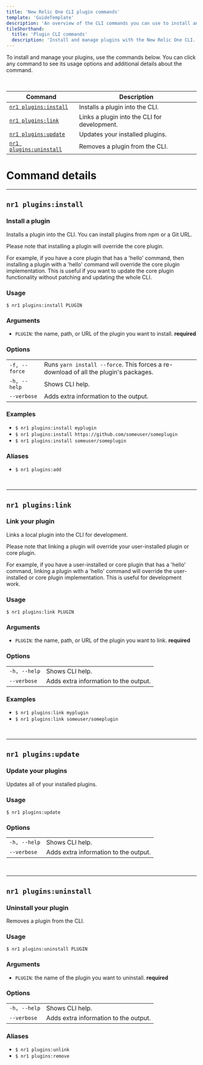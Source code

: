 ```yaml
---
title: 'New Relic One CLI plugin commands'
template: 'GuideTemplate'
description: 'An overview of the CLI commands you can use to install and manage your plugins.'
tileShorthand:
  title: 'Plugin CLI commands'
  description: 'Install and manage plugins with the New Relic One CLI.'
---
```


<Intro>

To install and manage your plugins, use the commands below. You can click any command to see its usage options and additional details about the command.

</Intro>

<br/>

| Command | Description |
|---|---|
| [`nr1 plugins:install`](#nr1-pluginsinstall)    | Installs a plugin into the CLI. |
| [`nr1 plugins:link`](#nr1-pluginslink)    | Links a plugin into the CLI for development. |
| [`nr1 plugins:update`](#nr1-pluginsupdate)    | Updates your installed plugins. |
| [`nr1 plugins:uninstall`](#nr1-pluginsuninstall)    | Removes a plugin from the CLI. |

# Command details

***

## `nr1 plugins:install`
### Install a plugin
Installs a plugin into the CLI. You can install plugins from npm or a Git URL.

Please note that installing a plugin will override the core plugin.

 For example, if you have a core plugin that has a 'hello' command, then installing a plugin with a 'hello' command will override the core plugin implementation. This is useful if you want to update the core plugin functionality without patching and updating the whole CLI.

### Usage
`$ nr1 plugins:install PLUGIN`

### Arguments 
*  `PLUGIN`: the name, path, or URL of the plugin you want to install. **required**

### Options
|   |   |
|---|---|
|  `-f, --force`  | Runs `yarn install --force`. This forces a re-download of all the plugin's packages. |
|  `-h, --help`   | Shows CLI help. |
| `--verbose`     | Adds extra information to the output. |

### Examples
* `$ nr1 plugins:install myplugin`
* `$ nr1 plugins:install https://github.com/someuser/someplugin`
* `$ nr1 plugins:install someuser/someplugin`

### Aliases
* `$ nr1 plugins:add`

<br/>

*** 

## `nr1 plugins:link`
### Link your plugin
Links a local plugin into the CLI for development. 

Please note that linking a plugin will override your user-installed plugin or core plugin.

For example, if you have a user-installed or core plugin that has a 'hello' command, linking a plugin with a 'hello' command will override the user-installed or core plugin implementation. This is useful for development work.



### Usage
`$ nr1 plugins:link PLUGIN`

### Arguments
*  `PLUGIN`: the name, path, or URL of the plugin you want to link. **required**

### Options
|   |   |
|---|---|
|  `-h, --help`   | Shows CLI help. |
| `--verbose`     | Adds extra information to the output. |

### Examples
*  `$ nr1 plugins:link myplugin` 
* `$ nr1 plugins:link someuser/someplugin`

<br/>

*** 

## `nr1 plugins:update`
### Update your plugins
Updates all of your installed plugins.

### Usage
`$ nr1 plugins:update`

### Options
|   |   |
|---|---|
|  `-h, --help`   | Shows CLI help. |
| `--verbose`     | Adds extra information to the output. |

<br/>

*** 

## `nr1 plugins:uninstall`
### Uninstall your plugin
Removes a plugin from the CLI. 

### Usage
`$ nr1 plugins:uninstall PLUGIN`

### Arguments
* `PLUGIN`: the name of the plugin you want to uninstall. **required** 

### Options
|   |   |
|---|---|
|  `-h, --help`   | Shows CLI help. |
| `--verbose`     | Adds extra information to the output. |

### Aliases
* `$ nr1 plugins:unlink`
* `$ nr1 plugins:remove`
